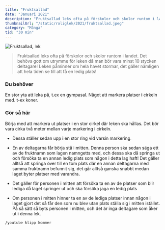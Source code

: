 ```yaml
---
title: "Fruktsallad"
date: "Januari 2021"
description: "Fruktsallad leks ofta på förskolor och skolor runtom i landet."
thumbnailUrl: "/static/roliglek/2021/fruktsallad.jpeg"
category: "Många"
tid: "30 min"
---
```


![Fruktsallad, lek ](/static/roliglek/2021/fruktsallad.jpeg)

> Fruktsallad leks ofta på förskolor och skolor runtom i landet. Det behövs gott om utrymme för leken då man bör vara minst 10 stycken deltagare! Leken påminner om hela havet stormar, det gäller nämligen att hela tiden se till att få en ledig plats!

### Du behöver

En stor yta att leka på, t.ex en gympasal. Något att markera platser i cirkeln med. t-ex koner.

### Gör så här

Börja med att markera ut platser i en stor cirkel där leken ska hållas. Det bör vara cirka två meter mellan varje markering i cirkeln.

- Dessa ställer sedan upp i en stor ring vid varsin markering.

- En av deltagarna får börja stå i mitten. Denna person ska sedan säga ett av de fruktnamn som lagen namngetts med, och dessa ska då springa ut och försöka ta en annan ledig plats som någon i detta lag haft! Det gäller alltså att springa över till en tom plats där en annan deltagarna med samma fruktnamn befunnit sig, det går alltså ganska snabbt medan laget byter platser med varandra.

- Det gäller för personen i mitten att försöka ta en av de platser som blir lediga då laget springer ut och ska försöka jaga en ledig plats

- Om personen i mitten hinner ta en av de lediga platser innan någon i laget gjort det så får den som nu blev utan plats ställa sig i mitten istället. På så sätt så byts personen i mitten, och det är inga deltagare som åker ut i denna lek.

`/youtube klipp kommer`
